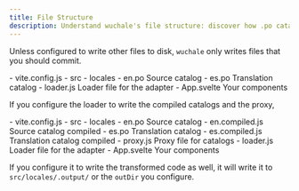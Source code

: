 ```yaml
---
title: File Structure
description: Understand wuchale's file structure: discover how .po catalogs, compiled .compiled.js files, and loader/proxy scripts work together for efficient internationalization.
---
```


Unless configured to write other files to disk, `wuchale` only writes files
that you should commit.


<FileTree>
- vite.config.js
- src
    - locales
        - en.po Source catalog
        - es.po Translation catalog
        - loader.js Loader file for the adapter
        - App.svelte Your components
</FileTree>

If you configure the loader to write the compiled catalogs and the proxy,

<FileTree>
- vite.config.js
- src
    - locales
        - en.po           Source catalog
        - en.compiled.js  Source catalog compiled
        - es.po           Translation catalog
        - es.compiled.js  Translation catalog compiled
        - proxy.js        Proxy file for catalogs
        - loader.js       Loader file for the adapter
    - App.svelte          Your components
</FileTree>

If you configure it to write the transformed code as well, it will write it to
`src/locales/.output/` or the `outDir` you configure.
